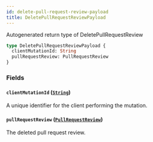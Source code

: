 ```yaml
---
id: delete-pull-request-review-payload
title: DeletePullRequestReviewPayload
---
```


Autogenerated return type of DeletePullRequestReview

```graphql
type DeletePullRequestReviewPayload {
  clientMutationId: String
  pullRequestReview: PullRequestReview
}
```

### Fields

#### `clientMutationId` ([`String`](/docs/api/scalars/string))

A unique identifier for the client performing the mutation.

#### `pullRequestReview` ([`PullRequestReview`](/docs/api/objects/pull-request-review))

The deleted pull request review.
